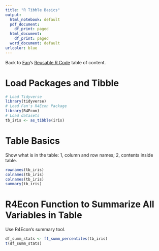 ```yaml
---
title: "R Tibble Basics"
output:
  html_notebook: default
  pdf_document:
    df_print: paged
  html_document:
    df_print: paged
  word_document: default
urlcolor: blue
---
```


Back to [Fan](https://fanwangecon.github.io)'s [Reusable R Code](https://fanwangecon.github.io/R4Econ/) table of content.

# Load Packages and Tibble

```r
# Load Tidyverse
library(tidyverse)
# Load Fan's R4Econ Package
library(R4Econ) 
# Load datasets
tb_iris <- as_tibble(iris)
```

# Table Basics

Show what is in the table: 1, column and row names; 2, contents inside table.

```r
rownames(tb_iris)
colnames(tb_iris)
colnames(tb_iris)
summary(tb_iris)
```

# R4Econ Function to Summarize All Variables in Table

Use R4Econ's summary tool. 

```r
df_summ_stats <- ff_summ_percentiles(tb_iris)
t(df_summ_stats)
```